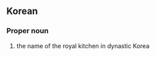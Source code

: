 ==Korean==
{{ko-hanjatab|水|剌|間}}

===Proper noun===
{{ko-proper noun|hangeul=수라간|rv=Suragan}}

# the name of the royal kitchen in dynastic Korea